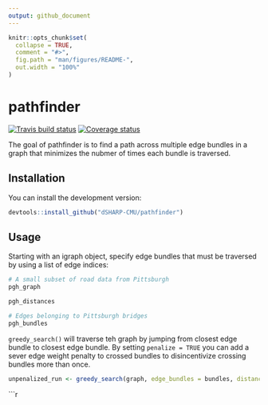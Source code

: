 ```yaml
---
output: github_document
---
```


<!-- README.md is generated from README.Rmd. Please edit that file -->

```r
knitr::opts_chunk$set(
  collapse = TRUE,
  comment = "#>",
  fig.path = "man/figures/README-",
  out.width = "100%"
)
```

# pathfinder

[![Travis build status](https://travis-ci.org/dSHARP-CMU/pathfinder.svg?branch=master)](https://travis-ci.org/dSHARP-CMU/pathfinder)
[![Coverage status](https://codecov.io/gh/dSHARP-CMU/pathfinder/branch/master/graph/badge.svg)](https://codecov.io/github/dSHARP-CMU/pathfinder?branch=master)
  
The goal of pathfinder is to find a path across multiple edge bundles in a graph that minimizes the nubmer of times each bundle is traversed.

## Installation

You can install the development version:

```r
devtools::install_github("dSHARP-CMU/pathfinder")
```

## Usage

Starting with an igraph object, specify edge bundles that must be traversed by using a list of edge indices:

```r
# A small subset of road data from Pittsburgh
pgh_graph

pgh_distances

# Edges belonging to Pittsburgh bridges
pgh_bundles
```

`greedy_search()` will traverse teh graph by jumping from closest edge bundle to closest edge bundle.
By setting `penalize = TRUE` you can add a sever edge weight penalty to crossed bundles to disincentivize crossing bundles more than once.

```r
unpenalized_run <- greedy_search(graph, edge_bundles = bundles, distances = edge_distances)

```

```r
